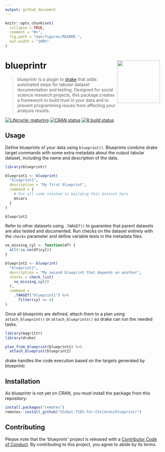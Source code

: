```yaml
---
output: github_document
---
```


<!-- README.md is generated from README.Rmd. Please edit that file -->

```r
knitr::opts_chunk$set(
  collapse = TRUE,
  comment = "#>",
  fig.path = "man/figures/README-",
  out.width = "100%"
)
```

# blueprintr <img src="man/figures/logo.png" align="right" height="139" />

> blueprintr is a plugin to [drake](https://github.com/ropensci/drake) that adds automated steps for tabular dataset documentation and testing. Designed for social science research projects, this package creates a framework to build trust in your data and to prevent programming issues from affecting your analysis results.

<!-- badges: start -->
[![Lifecycle: maturing](https://img.shields.io/badge/lifecycle-maturing-blue.svg)](https://www.tidyverse.org/lifecycle/#maturing)
[![CRAN status](https://www.r-pkg.org/badges/version/blueprintr)](https://CRAN.R-project.org/package=blueprintr)
[![R build status](https://github.com/Global-TIES-for-Children/blueprintr/workflows/R-CMD-check/badge.svg)](https://github.com/Global-TIES-for-Children/blueprintr/actions)
<!-- badges: end -->

## Usage

Define blueprints of your data using `blueprint()`. Blueprints combine drake target commands with some extra metadata about the output tabular dataset, including the name and description of the data.

```r
library(blueprintr)

blueprint1 <- blueprint(
  "blueprint1",
  description = "My first blueprint",
  command = {
    # Put all code related to building this dataset here
    mtcars
  }
)

blueprint1
```

Refer to other datasets using `.TARGET()` to guarantee that parent datasets are also tested and documented. Run checks on the dataset entirely with the `checks` parameter and define variable tests in the metadata files.

```r
no_missing_cyl <- function(df) {
  all(!is.na(df$cyl))
}

blueprint2 <- blueprint(
  "blueprint2",
  description = "My second blueprint that depends on another",
  checks = check_list(
    no_missing_cyl()
  ),
  command =
    .TARGET("blueprint1") %>% 
      filter(cyl == 4)
)
```

Once all blueprints are defined, attach them to a plan using `attach_blueprint()` or `attach_blueprints()` so drake can run the needed tasks.

```r
library(magrittr)
library(drake)

plan_from_blueprint(blueprint1) %>% 
  attach_blueprint(blueprint2)
```

drake handles the code execution based on the targets generated by blueprintr.

## Installation

As blueprintr is not yet on CRAN, you must install the package from this repository:

``` r
install.packages("remotes")
remotes::install_github("Global-TIES-for-Children/blueprintr")
```

## Contributing

Please note that the 'blueprintr' project is released with a [Contributor Code of Conduct](.github/CODE_OF_CONDUCT.md). By contributing to this project, you agree to abide by its terms.

